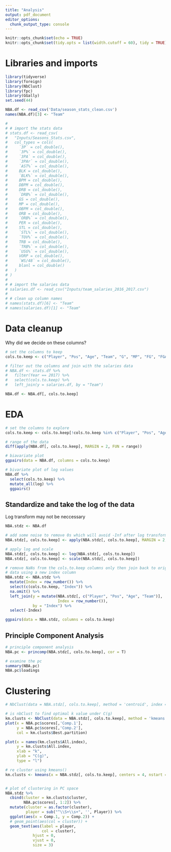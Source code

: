 ```yaml
---
title: "Analysis"
output: pdf_document
editor_options: 
  chunk_output_type: console
---
```


```r
knitr::opts_chunk$set(echo = TRUE)
knitr::opts_chunk$set(tidy.opts = list(width.cutoff = 60), tidy = TRUE)
```

# Libraries and imports
```r
library(tidyverse)
library(foreign)
library(NbClust)
library(fpc)
library(GGally)
set.seed(44)

NBA.df <- read_csv('Data/season_stats_clean.csv')
names(NBA.df)[3] <- "Team"

# 
# # import the stats data
# stats.df <- read_csv(
#   "Inputs/Seasons_Stats.csv",
#   col_types = cols(
#     `3P` = col_double(),
#     `3P%` = col_double(),
#     `3PA` = col_double(),
#     `3PAr` = col_double(),
#     `AST%` = col_double(),
#     BLK = col_double(),
#     `BLK%` = col_double(),
#     BPM = col_double(),
#     DBPM = col_double(),
#     DRB = col_double(),
#     `DRB%` = col_double(),
#     GS = col_double(),
#     MP = col_double(),
#     OBPM = col_double(),
#     ORB = col_double(),
#     `ORB%` = col_double(),
#     PER = col_double(),
#     STL = col_double(),
#     `STL%` = col_double(),
#     `TOV%` = col_double(),
#     TRB = col_double(),
#     `TRB%` = col_double(),
#     `USG%` = col_double(),
#     VORP = col_double(),
#     `WS/48` = col_double(),
#     blanl = col_double()
#   )
# )
# 
# # import the salaries data
# salaries.df <- read_csv("Inputs/team_salaries_2016_2017.csv")
# 
# # clean up column names
# names(stats.df)[6] <- "Team"
# names(salaries.df)[1] <- "Team"
```


# Data cleanup
Why did we decide on these columns?

```r
# set the columns to keep
cols.to.keep <- c("Player", "Pos", "Age", "Team", "G", "MP", "FG", "FGA", "3P", "3PA", "2P", "2PA", "FT", "FTA", "TRB", "AST", "STL", "BLK", "PTS")

# filter out the columns and join with the salaries data
# NBA.df <- stats.df %>% 
#   filter(Year == 2017) %>% 
#   select(cols.to.keep) %>% 
#   left_join(y = salaries.df, by = "Team")

NBA.df <- NBA.df[, cols.to.keep]
```

# EDA

```r
# set the columns to explore
cols.to.keep <- cols.to.keep[!cols.to.keep %in% c("Player", "Pos", "Age", "Team")]

# range of the data
diff(apply(NBA.df[, cols.to.keep], MARGIN = 2, FUN = range))

# biavariate plot
ggpairs(data = NBA.df, columns = cols.to.keep)

# bivariate plot of log values
NBA.df %>% 
  select(cols.to.keep) %>% 
  mutate_all(log) %>% 
  ggpairs()
```

## Standardize and take the log of the data
Log transform may not be neccessary
```r
NBA.stdz <- NBA.df

# add some noise to remove 0s which will avoid -Inf after log transformation
NBA.stdz[, cols.to.keep] <- apply(NBA.stdz[, cols.to.keep], MARGIN = 2, jitter, amount = 0.001)

# apply log and scale
NBA.stdz[, cols.to.keep] <- log(NBA.stdz[, cols.to.keep])
NBA.stdz[, cols.to.keep] <- scale(NBA.stdz[, cols.to.keep])

# remove NaNs from the cols.to.keep columns only then join back to original
# data using a new index column
NBA.stdz <- NBA.stdz %>% 
  mutate(Index = row_number()) %>% 
  select(c(cols.to.keep, "Index")) %>% 
  na.omit() %>% 
  left_join(y = mutate(NBA.stdz[, c("Player", "Pos", "Age", "Team")],
                       Index = row_number()),
            by = "Index") %>% 
  select(-Index)

ggpairs(data = NBA.stdz, columns = cols.to.keep)
```

## Principle Component Analysis
```r
# principle component analysis
NBA.pc <- princomp(NBA.stdz[, cols.to.keep], cor = T)

# examine the pc
summary(NBA.pc)
NBA.pc$loadings
```


# Clustering
```r
# NbClust(data = NBA.stdz[, cols.to.keep], method = 'centroid', index = 'ch')

# is nbClust to find optimal k value under C(g)
km.clusts <- NbClust(data = NBA.stdz[, cols.to.keep], method = 'kmeans', index = 'ch')
plot(x = NBA.pc$scores[,'Comp.1'],
     y = NBA.pc$scores[,'Comp.2'],
     col = km.clusts$Best.partition)

plot(x = names(km.clusts$All.index),
     y = km.clusts$All.index,
     xlab = "k",
     ylab = "C(g)",
     type = "l")

# re cluster using kmeans()
km.clusts <- kmeans(x = NBA.stdz[, cols.to.keep], centers = 4, nstart = 100)


# plot of clustering in PC space
NBA.stdz %>% 
  cbind(cluster = km.clusts$cluster,
        NBA.pc$scores[, 1:2]) %>% 
  mutate(cluster = as.factor(cluster),
         player = sub("^\\S+\\s+", '', Player)) %>% 
  ggplot(aes(x = Comp.1, y = Comp.2)) +
  # geom_point(aes(col = cluster)) +
  geom_text(aes(label = player,
                col = cluster),
            hjust = 0,
            vjust = 0,
            size = 3)

```



